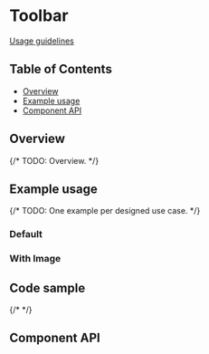 
# Toolbar

[Usage guidelines](https://pages.github.ibm.com/carbon/ibm-products/components/toolbar/usage/)

## Table of Contents

- [Overview](#overview)
- [Example usage](#example-usage)
- [Component API](#component-api)

## Overview

{/* TODO: Overview. */}

## Example usage

{/* TODO: One example per designed use case. */}

### Default

<Canvas>
  <Story of={stories._Toolbar} />
</Canvas>

### With Image

<Canvas>
  <Story of={stories.vertical} />
</Canvas>

## Code sample

{/* <CodesandboxLink exampleDirectory="Toolbar" /> */}

## Component API

<Controls />
